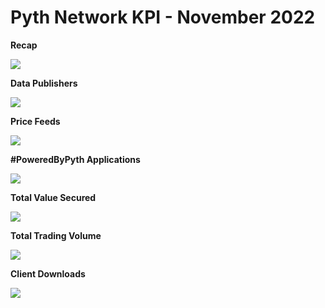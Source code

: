 # Pyth Network KPI - November 2022

**Recap**

![](../../../../images/kpi/november-22/Momentum%20November-22.jpg)

**Data Publishers**

![](../../../../images/kpi/november-22/Publisher%20Growth%20November%20v2.png)

**Price Feeds**

![](../../../../images/kpi/november-22/Price%20Feeds%20November.png)

**#PoweredByPyth Applications**

![](../../../../images/kpi/november-22/Apps%20Integrations.png)

**Total Value Secured**

![](../../../../images/kpi/november-22/November%20dApps%20TVS.png)

**Total Trading Volume**

![](../../../../images/kpi/november-22/November%20Trading%20Volume.png)

**Client Downloads**

![](../../../../images/kpi/november-22/Client%20Downloads%20Cumulative%20November.png)
